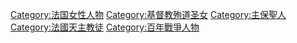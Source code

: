 {{Catmore}}

[[Category:法国女性人物|Category:法国女性人物]]
[[Category:基督教殉道圣女|Category:基督教殉道圣女]]
[[Category:主保聖人|Category:主保聖人]]
[[Category:法國天主教徒|Category:法國天主教徒]]
[[Category:百年戰爭人物|Category:百年戰爭人物]]